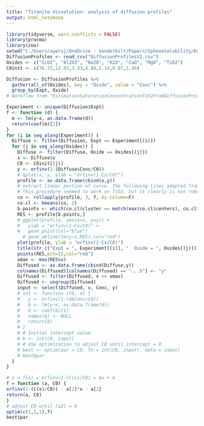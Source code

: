 ```yaml
---
title: "Titanite dissolution: analysis of diffusion profiles"
output: html_notebook
---
```


```r
library(tidyverse, warn.conflicts = FALSE)
library(pracma)
library(zoo)
setwd("C:/Users/ayersj/OneDrive - Vanderbilt/Papers/SpheneSolubility/DataAnalysis/TitaniteExpts")
DiffusionProfiles <- read_csv("DiffusionProfilesV2.csv")
Oxides <- c("SiO2", "Al2O3", "Na2O", "K2O", "CaO", "MgO", "TiO2")
C0init <- c(76.33,12.83,3.33,4.80,1.14,0.07,1.46)
```
```r
Diffusion <- DiffusionProfiles %>%
  gather(all_of(Oxides), key = "Oxide", value = "Conc") %>%
  group_by(Expt, Oxide)
# Workflow from "EstimationSaturationConcentrationTiO2FromDiffusionProfiles.xlsx"

Experiment <- unique(Diffusion$Expt)
f <- function (d) {
  m <- lm(y~x, as.data.frame(d))
  return(coef(m)[2])
}
for (i in seq_along(Experiment)) {
  Diffuse <- filter(Diffusion, Expt == Experiment[(i)])
  for (j in seq_along(Oxides)) {
    Diffuse <- filter(Diffuse, Oxide == Oxides[(j)])
    x <- Diffuse$x
    C0 <- C0init[(j)]
    y <- erfinv(1-(Diffuse$Conc/C0))
    # qplot(x, y, ylab = "erfinv(1-Cx/C0)")
    profile <- as.data.frame(cbind(x,y))
    # extract linear portion of curve. The following lines adapted from https://stackoverflow.com/questions/46108100/how-to-find-the-linear-part-of-a-curve
    # This procedure seemed to work on TiO2, but it clearly is not robust
    co <- rollapply(profile, 3, f, by.column=F)
    co.cl <- kmeans(co, 2)
    b.points <- which(co.cl$cluster == match(max(co.cl$centers), co.cl$centers))+1
    RES <- profile[b.points,]
    # ggplot(profile, aes(x=x, y=y)) +
    #   ylab = "erfinv(1-Cx/C0)" +
    #   geom_point(col="blue")
      # geom_abline(lm(y~x,RES),col="red")
    plot(profile, ylab = "erfinv(1-Cx/C0)")
    title(str_c("Expt = ", Experiment[(i)], "  Oxide = ", Oxides[(j)]))
    points(RES,pch=15,col="red")
    xmax <- max(RES$x)
    Diffused <- as.data.frame(cbind(Diffuse,y))
    colnames(Diffused)[colnames(Diffused) == "...5"] <- "y"
    Diffused <- filter(Diffused, x <= xmax)
    Diffused <- ungroup(Diffused)
    input <- select(Diffused, x, Conc, y)
    # int <- function (CO, d) {
    #   y <- erfinv(1-(d$Conc/C0))
    #   b <- lm(y~x, as.data.frame(d))
    #   b <- coef(b)[1]
    #   names(b) <- NULL
    #   return(b)
    # }
    # # Initial intercept value
    # b <- int(C0, input)
    # # Use optimization to adjust C0 until intercept = 0
    # best <- optim(par = C0, fn = int(C0, input), data = input)
    # best$par
  }
}
```


```r
# y = f(x) = erfinv(1-(C(x)/C0) = mx + b
f = function (a, C0) {
erfinv(1-(C(x)/C0)) - a[1]*x - a[2]
return(a, C0)
}
# adjust C0 until [a2] = 0
optim(c(1,1,1),f)
best$par


```


